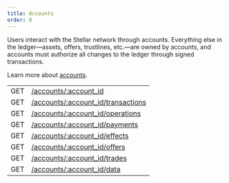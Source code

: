 ```yaml
---
title: Accounts
order: 0
---
```



Users interact with the Stellar network through accounts. Everything else in the ledger—assets, offers, trustlines, etc.—are owned by accounts, and accounts must authorize all changes to the ledger through signed transactions.

Learn more about [accounts](../../../docs/glossary/accounts.mdx).

<EndpointsTable title="Endpoints">

|     |                                                           |
| --- | --------------------------------------------------------- |
| GET | [/accounts/:account_id](./single.mdx)                     |
| GET | [/accounts/:account_id/transactions](./transactions.mdx)  |
| GET | [/accounts/:account_id/operations](./operations.mdx)      |
| GET | [/accounts/:account_id/payments](./payments.mdx)          |
| GET | [/accounts/:account_id/effects](./effects.mdx)            |
| GET | [/accounts/:account_id/offers](./offers.mdx)              |
| GET | [/accounts/:account_id/trades](./trades.mdx)              |
| GET | [/accounts/:account_id/data](./data.mdx)                  |

</EndpointsTable>
